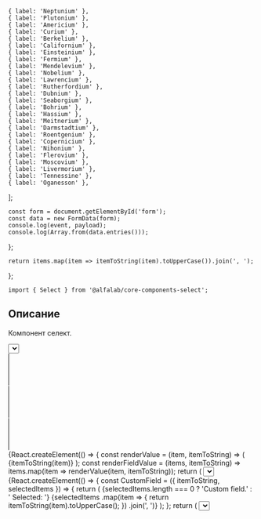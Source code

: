 


    { label: 'Neptunium' },
    { label: 'Plutonium' },
    { label: 'Americium' },
    { label: 'Curium' },
    { label: 'Berkelium' },
    { label: 'Californium' },
    { label: 'Einsteinium' },
    { label: 'Fermium' },
    { label: 'Mendelevium' },
    { label: 'Nobelium' },
    { label: 'Lawrencium' },
    { label: 'Rutherfordium' },
    { label: 'Dubnium' },
    { label: 'Seaborgium' },
    { label: 'Bohrium' },
    { label: 'Hassium' },
    { label: 'Meitnerium' },
    { label: 'Darmstadtium' },
    { label: 'Roentgenium' },
    { label: 'Copernicium' },
    { label: 'Nihonium' },
    { label: 'Flerovium' },
    { label: 'Moscovium' },
    { label: 'Livermorium' },
    { label: 'Tennessine' },
    { label: 'Oganesson' },
];


    const form = document.getElementById('form');
    const data = new FormData(form);
    console.log(event, payload);
    console.log(Array.from(data.entries()));
};

    return items.map(item => itemToString(item).toUpperCase()).join(', ');
};

<Meta title='Компоненты|Select' component={Select} />

<Title>
    Select ({name}@{version})
</Title>

```tsx
import { Select } from '@alfalab/core-components-select';
```

## Описание

Компонент селект.

<Story name='Песочница'>
    <form id="form">
        <div style={{ marginBottom: '10px'}}>
            <Select
                items={items}
                itemToString={item => item.label}
                multiple={true}
                placeholder='Выберите элемент'
                label='Элемент'
                name='select1'
                onChange={onChange}
            />
        </div>
        <div style={{ marginBottom: '10px'}}>
            <Select
                items={stringItems}
                placeholder='Выберите элемент'
                label='Элемент'
                name='select2'
                multiple={true}
                onChange={onChange}
            />
        </div>
        <div style={{ marginBottom: '10px'}}>
            <Select
                items={stringItems}
                label='Элемент'
                name='select2'
                multiple={true}
                onChange={onChange}
                size="m"
            />
        </div>
        <div style={{ marginBottom: '10px'}}>
            <Select
                items={stringItems}
                label='Элемент'
                name='select2'
                multiple={true}
                allowUnselect={true}
                size="l"
                onChange={onChange}
                Field={(props) => <Field {...props} showArrow={false} valueRenderer={renderUppercased} />}
            />
        </div>
        <div style={{ marginBottom: '10px'}}>
            {React.createElement(() => {
                const renderValue = (item, itemToString) => (
                    <span style={{ display: 'flex' }} key={itemToString(item)}>
                        <Icon />
                        {itemToString(item)}
                    </span>
                );
                const renderFieldValue = (items, itemToString) => items.map(item => renderValue(item, itemToString));
                return (
                    <Select
                        items={items}
                        itemToString={item => item.label}
                        label='Кастомный контент'
                        name='select3'
                        allowUnselect={true}
                        Field={(props) => <Field {...props} valueRenderer={renderFieldValue} />}
                        MenuItem={(props) => <MenuItem {...props} valueRenderer={renderValue} />}
                        onChange={onChange}
                    />
                );
            })}
        </div>
        <div style={{ marginBottom: '10px'}}>
            {React.createElement(() => {
                const CustomField = ({ itemToString, selectedItems }) => {
                    return (
                        <span style={{ background: '#ff4784', color: '#fff', display: 'block' }}>
                            {selectedItems.length === 0 ? 'Custom field.' : ' Selected: '}
                            {selectedItems
                                .map(item => {
                                    return itemToString(item).toUpperCase();
                                })
                                .join(', ')}
                        </span>
                    );
                };
                return (
                    <Select
                        items={items}
                        itemToString={item => item.label}
                        label='Элемент'
                        name='select3'
                        allowUnselect={true}
                        Field={CustomField}
                        onChange={onChange}
                    />
                );
            })}
        </div>
    </form>
</Story>

<Props of={Select} />

<Props of={Field} />

<Props of={Menu} />

<Props of={MenuItem} />

